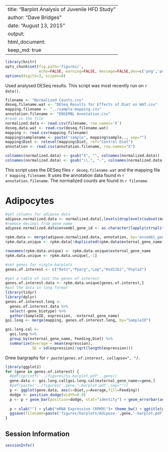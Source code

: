 
---
title: "Barplot Analysis of Juvenile HFD Study"
author: "Dave Bridges"
date: "August 13, 2015"
output:
  html_document:
    keep_md: true
---

```r
library(knitr)
opts_chunk$set(fig.path='figures/',
               echo=FALSE, warning=FALSE, message=FALSE,dev=c('png','pdf'))
options(digits=3, scipen=8)
```

Used analysed DESeq results.  This script was most recently run on `r date()`.

```r
filename <- "Normalized Counts.csv"
deseq.filename.wat <- "DESeq Results for Effects of Diet on WAT.csv"
mapping.filename <- "../sample-mapping.csv"
annotation.filename <- "ENSEMBL Annotation.csv"
#read in the file
normalized.data <- read.csv(filename, row.names='X')
deseq.data.wat <- read.csv(deseq.filename.wat)
mapping <- read.csv(mapping.filename)
mapping$samplename <- paste("sample", mapping$sample.., sep="")
mapping$Diet <- relevel(mapping$Diet, ref="Control Diet")
annotation <- read.csv(annotation.filename, row.names="X")

colnames(normalized.data) <- gsub("X", "", colnames(normalized.data))
colnames(normalized.data) <- gsub("\\.", "-", colnames(normalized.data))
```

This script uses the DESeq files `r deseq.filename.wat` and the mapping file `r mapping.filename`.  It uses the annotation data found in `r annotation.filename`.  The normalized counts are found in `r filename`.

# Adipocytes

```r
#get columns for adipose data
adipose.normalized.data <- normalized.data[,levels(droplevels(subset(mapping, Tissue=="eWAT")$SampleID))]
#remove decimal from gene name
adipose.normalized.data$ensembl_gene_id <- as.character(lapply(strsplit(rownames(adipose.normalized.data), "\\."), "[[", 1))

rpkm.data <- merge(adipose.normalized.data, annotation, by='ensembl_gene_id') 
rpkm.data.unique <- rpkm.data[!duplicated(rpkm.data$external_gene_name),]

rownames(rpkm.data.unique) <- rpkm.data.unique$external_gene_name
rpkm.data.unique <- rpkm.data.unique[,-1]

#set genes for single barplots
genes.of.interest <- c("Retn","Pparg","Lep","Hsd11b1","Pnpla2")

#get a table of just the genes of interest
genes.of.interest.data <- rpkm.data.unique[genes.of.interest,]
#put the data in long format
library(tidyr)
library(dplyr)
genes.of.interest.long <- 
  genes.of.interest.data %>%
  select(-gene_biotype) %>%
  gather(SampleID, expression, -external_gene_name)
goi.long <- merge(mapping, genes.of.interest.long, by="SampleID")

goi.long.cal <- 
  goi.long %>%
  group_by(external_gene_name, Feeding,Diet) %>%
  summarize(Average = mean(expression),
            SE = sd(expression)/sqrt(length(expression)))
```

Drew bargraphs for *`r paste(genes.of.interest, collapse=", ")`*.

```r
library(ggplot2)
for (gene in genes.of.interest) {
  #pdf(sprintf('../figures/%s-barplot.pdf', gene))
  gene.data <- goi.long.cal[goi.long.cal$external_gene_name==gene,]
  #pdf(paste('../figures/',gene,'-barplot.pdf',sep=""))
  p <- ggplot(gene.data, aes(x=Diet,y=Average,fill=Feeding))
  dodge <- position_dodge(width=0.9)
  p <- p + geom_bar(position=dodge, stat="identity") + geom_errorbar(aes(ymin=Average-SE, ymax=Average+SE), position=dodge, width=0.1) 
  
  p + xlab("") + ylab("mRNA Expression (RPKM)")+ theme_bw() + ggtitle(gene) + theme(panel.grid.minor = element_blank()) + theme(panel.grid.major = element_blank()) + theme(panel.border=element_blank()) + scale_x_discrete(labels=gene.data$Diet) + theme(axis.line = element_line(color = 'black'))+scale_colour_grey(start = 0.5, end = .9)
  ggsave(filename=paste('figures/barplots/Adipose-',gene,'-barplot.pdf',sep=""))
}

```

Session Information
---------------------

```r
sessionInfo()
```
